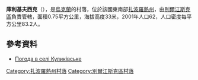 {{coord|46|53|1|N|37|2|35|E|scale:100000|display=title}}

'''庫利基夫西克'''（{{lang-uk|Куликівське}}），是[[烏克蘭|烏克蘭]]的村落，位於該國東南部[[扎波羅熱州|扎波羅熱州]]，由[[別爾江斯克區|別爾江斯克區]]負責管轄，面積0.75平方公里，海拔高度33米，2001年人口62，人口密度每平方公里83.2人。

==參考資料==
* [http://weather.in.ua/ua/zaporozhskaja/12698 Погода в селі Куликівське] {{Wayback|url=http://weather.in.ua/ua/zaporozhskaja/12698 |date=20090416054453 }}

[[Category:扎波羅熱州村落|Category:扎波羅熱州村落]]
[[Category:別爾江斯克區村落|Category:別爾江斯克區村落]]


{{Zaporizhia-geo-stub}}